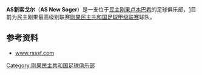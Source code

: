 {{refimprove|time=2010-12-27T04:33:06+00:00}}
{{Infobox football club |
  clubname = AS New Soger|
  image = |
  fullname = AS新索戈尔|
  nickname = |
  founded  = |
  ground   = [[民主刚果|民主刚果]],[[卢本巴希|卢本巴希]] <br>Stade de la Kenya球场|
  capacity = 35,000|
  chairman =  |
  manager = |
  league   = [[刚果民主共和国足球甲级联赛|刚果民主共和国足球甲级联赛]] |
  season   = 2010/11 |
  position = |
}}

'''AS新索戈尔'''（'''AS New Soger'''）是一支位于[[民主刚果|民主刚果]][[卢本巴希|卢本巴希]]的足球俱乐部，[http://www.rsssf.com/tablesz/zaire08.html]{{Wayback|url=http://www.rsssf.com/tablesz/zaire08.html |date=20170621085055 }}目前为民主刚果最高级别联赛[[刚果民主共和国足球甲级联赛|刚果民主共和国足球甲级联赛]]球队。

==参考资料==
*[http://www.rsssf.com/tablesz/zaire08.html www.rsssf.com]{{Wayback|url=http://www.rsssf.com/tablesz/zaire08.html |date=20170621085055 }}


[[Category:刚果民主共和国足球俱乐部|Category:刚果民主共和国足球俱乐部]]